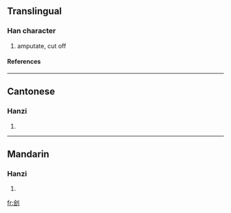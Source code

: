 {{see|劊}}

==Translingual==
===Han character===
{{Han char|rad=刀|as=06|sn=8|four=|canj=人戈中弓 (OILN)}}
# amputate, cut off
====References====
{{Han ref|kx=0139.251|dkj=01988|dj=0317.030|hdz=10336.060|uh=523D|ud=21053}}
----
==Cantonese==
===Hanzi===
{{yue-hanzi|jyut=|y=kui2}}
# {{defn|Cantonese}}
----
==Mandarin==
===Hanzi===
{{cmn-hanzi|tra=劊|pin=[[gùi]] (gui4)|wg=kuei<sup>4</sup>}}
# {{defn|Mandarin}}




[[fr:刽]]